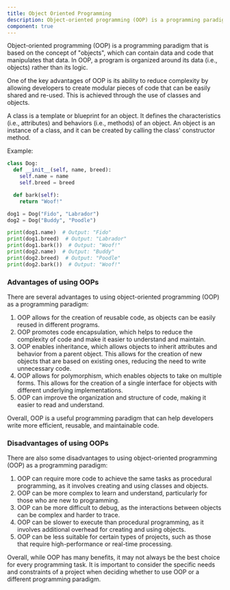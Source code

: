 ```yaml
---
title: Object Oriented Programming
description: Object-oriented programming (OOP) is a programming paradigm that is based on the concept of "objects", which can contain data and code that manipulates that data. In OOP, a program is organized around its data (i.e., objects) rather than its logic.
component: true
---
```


Object-oriented programming (OOP) is a programming paradigm that is based on the concept of "objects", which can contain data and code that manipulates that data. In OOP, a program is organized around its data (i.e., objects) rather than its logic.

One of the key advantages of OOP is its ability to reduce complexity by allowing developers to create modular pieces of code that can be easily shared and re-used. This is achieved through the use of classes and objects.

A class is a template or blueprint for an object. It defines the characteristics (i.e., attributes) and behaviors (i.e., methods) of an object. An object is an instance of a class, and it can be created by calling the class' constructor method.

Example:

```python
class Dog:
  def __init__(self, name, breed):
    self.name = name
    self.breed = breed

  def bark(self):
    return "Woof!"

dog1 = Dog("Fido", "Labrador")
dog2 = Dog("Buddy", "Poodle")

print(dog1.name)  # Output: "Fido"
print(dog1.breed)  # Output: "Labrador"
print(dog1.bark())  # Output: "Woof!"
print(dog2.name)  # Output: "Buddy"
print(dog2.breed)  # Output: "Poodle"
print(dog2.bark())  # Output: "Woof!"
```

### Advantages of using OOPs

There are several advantages to using object-oriented programming (OOP) as a programming paradigm:

1. OOP allows for the creation of reusable code, as objects can be easily reused in different programs.
2. OOP promotes code encapsulation, which helps to reduce the complexity of code and make it easier to understand and maintain.
3. OOP enables inheritance, which allows objects to inherit attributes and behavior from a parent object. This allows for the creation of new objects that are based on existing ones, reducing the need to write unnecessary code.
4. OOP allows for polymorphism, which enables objects to take on multiple forms. This allows for the creation of a single interface for objects with different underlying implementations.
5. OOP can improve the organization and structure of code, making it easier to read and understand.

Overall, OOP is a useful programming paradigm that can help developers write more efficient, reusable, and maintainable code.

### Disadvantages of using OOPs

There are also some disadvantages to using object-oriented programming (OOP) as a programming paradigm:

1. OOP can require more code to achieve the same tasks as procedural programming, as it involves creating and using classes and objects.
2. OOP can be more complex to learn and understand, particularly for those who are new to programming.
3. OOP can be more difficult to debug, as the interactions between objects can be complex and harder to trace.
4. OOP can be slower to execute than procedural programming, as it involves additional overhead for creating and using objects.
5. OOP can be less suitable for certain types of projects, such as those that require high-performance or real-time processing.

Overall, while OOP has many benefits, it may not always be the best choice for every programming task. It is important to consider the specific needs and constraints of a project when deciding whether to use OOP or a different programming paradigm.
